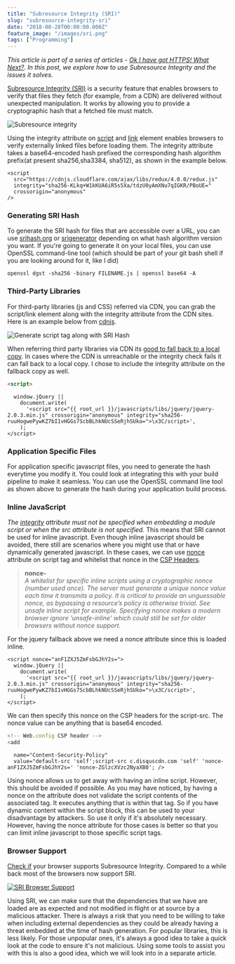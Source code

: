 ```yaml
---
title: "Subresource Integrity (SRI)"
slug: "subresource-integrity-sri"
date: "2018-08-28T00:00:00.000Z"
feature_image: "/images/sri.png"
tags: ["Programming"]
---
```


_This article is part of a series of articles - [Ok I have got HTTPS! What Next?](/posts/ok-i-have-got-https-what-next/). In this post, we explore how to use Subresource Integrity and the issues it solves._

[Subresource Integrity (SRI)](https://developer.mozilla.org/en-US/docs/Web/Security/Subresource_Integrity) is a security feature that enables browsers to verify that files they fetch (for example, from a CDN) are delivered without unexpected manipulation. It works by allowing you to provide a cryptographic hash that a fetched file must match.

![Subresource integrity](/images/sri.png)

Using the integrity attribute on [script](https://developer.mozilla.org/en-US/docs/Web/HTML/Element/script) and [link](https://developer.mozilla.org/en-US/docs/Web/HTML/Element/link) element enables browsers to verify externally linked files before loading them. The integrity attribute takes a base64-encoded hash prefixed the corresponding hash algorithm prefix(at present sha256,sha3384, sha512), as shown in the example below.

    <script
      src="https://cdnjs.cloudflare.com/ajax/libs/redux/4.0.0/redux.js"
      integrity="sha256-KLkq+W1kKUA6iR5s5Xa/tdzU0yAmXNu7qIGKR/PBoUE="
      crossorigin="anonymous"
    />
    

### Generating SRI Hash

To generate the SRI hash for files that are accessible over a URL, you can use [srihash.org](https://www.srihash.org/) or [srigenerator](https://allyoucan.cloud/tools/srigenerator/) depending on what hash algorithm version you want. If you're going to generate it on your local files, you can use OpenSSL command-line tool (which should be part of your git bash shell if you are looking around for it, like I did)

    openssl dgst -sha256 -binary FILENAME.js | openssl base64 -A
    

### Third-Party Libraries

For third-party libraries (js and CSS) referred via CDN, you can grab the script/link element along with the integrity attribute from the CDN sites. Here is an example below from [cdnjs](https://cdnjs.com/).

![Generate script tag along with SRI Hash](/images/sri_redux.png)

When referring third party libraries via CDN its [good to fall back to a local copy](https://www.hanselman.com/blog/CDNsFailButYourScriptsDontHaveToFallbackFromCDNToLocalJQuery.aspx). In cases where the CDN is unreachable or the integrity check fails it can fall back to a local copy. I chose to include the integrity attribute on the fallback copy as well.

```html
<script>
```
      window.jQuery ||
        document.write(
          '<script src="{{ root_url }}/javascripts/libs/jquery/jquery-2.0.3.min.js" crossorigin="anonymous" integrity="sha256-ruuHogwePywKZ7bI1vHGGs7ScbBLhkNUcSSeRjhSUko=">\x3C/script>',
        );
    </script>
    

### Application Specific Files

For application specific javascript files, you need to generate the hash everytime you modify it. You could look at integrating this with your build pipeline to make it seamless. You can use the OpenSSL command line tool as shown above to generate the hash during your application build process.

### Inline JavaScript

_The [integrity](https://html.spec.whatwg.org/multipage/scripting.html#attr-script-integrity) attribute must not be specified when embedding a module script or when the src attribute is not specified._ This means that SRI cannot be used for inline javascript. Even though inline javascript should be avoided, there still are scenarios where you might use that or have dynamically generated javascript. In these cases, we can use [nonce](https://developer.mozilla.org/en-US/docs/Web/HTTP/Headers/Content-Security-Policy/script-src) attribute on script tag and whitelist that nonce in the [CSP Headers](/posts/http-content-security-policy-csp/).

> **nonce-<base64-value>**  
> _A whitelist for specific inline scripts using a cryptographic nonce (number used once). The server must generate a unique nonce value each time it transmits a policy. It is critical to provide an unguessable nonce, as bypassing a resource’s policy is otherwise trivial. See unsafe inline script for example. Specifying nonce makes a modern browser ignore 'unsafe-inline' which could still be set for older browsers without nonce support._

For the jquery fallback above we need a nonce attribute since this is loaded inline.

    <script nonce="anF1ZXJ5ZmFsbGJhY2s=">
      window.jQuery ||
        document.write(
          '<script src="{{ root_url }}/javascripts/libs/jquery/jquery-2.0.3.min.js" crossorigin="anonymous" integrity="sha256-ruuHogwePywKZ7bI1vHGGs7ScbBLhkNUcSSeRjhSUko=">\x3C/script>',
        );
    </script>
    

We can then specify this nonce on the CSP headers for the script-src. The nonce value can be anything that is base64 encoded.

```typescript
<!-- Web.config CSP header -->
<add
```
      name="Content-Security-Policy"
      value="default-src 'self';script-src c.disquscdn.com 'self' 'nonce-anF1ZXJ5ZmFsbGJhY2s=' 'nonce-ZGlzcXVzc2NyaXB0'; />
    

Using nonce allows us to get away with having an inline script. However, this should be avoided if possible. As you may have noticed, by having a nonce on the attribute does not validate the script contents of the associated tag. It executes anything that is within that tag. So if you have dynamic content within the script block, this can be used to your disadvantage by attackers. So use it only if it's absolutely necessary. However, having the nonce attribute for those cases is better so that you can limit inline javascript to those specific script tags.

### Browser Support

[Check if](https://caniuse.com/#search=sri) your browser supports Subresource Integrity. Compared to a while back most of the browsers now support SRI.

[![SRI Browser Support](/images/sri_browser.png)](https://caniuse.com/#search=sri)

Using SRI, we can make sure that the dependencies that we have are loaded are as expected and not modified in flight or at source by a malicious attacker. There is always a risk that you need to be willing to take when including external dependencies as they could be already having a threat embedded at the time of hash generation. For popular libraries, this is less likely. For those unpopular ones, it's always a good idea to take a quick look at the code to ensure it's not malicious. Using some tools to assist you with this is also a good idea, which we will look into in a separate article.